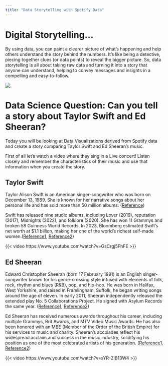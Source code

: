 ```yaml
---
title: "Data Storytelling with Spotify Data"
---
```


# Digital Storytelling...

By using data, you can paint a clearer picture of what's happening and help others understand the story behind the numbers. It's like being a detective, piecing together clues (or data points) to reveal the bigger picture. So, data storytelling is all about taking raw data and turning it into a story that anyone can understand, helping to convey messages and insights in a compelling and easy-to-follow.

![](c1.png)

# Data Science Question: Can you tell a story about Taylor Swift and Ed Sheeran?

Today you will be looking at Data Visualizations derived from Spotify data and create a story comparing Taylor Swift and Ed Sheeran's music.

First of all let's watch a video where they sing in a Live concert! Listen closely and remember the characteristics of their music and use that information when you create the story.

## Taylor Swift

Taylor Alison Swift is an American singer-songwriter who was born on December 13, 1989. She is known for her narrative songs about her personal life and has sold more than 50 million albums. ([Reference](https://simple.wikipedia.org/wiki/Taylor_Swift#:~:text=Taylor%20Alison%20Swift%20(born%20December,37%20million%20in%20the%20US.)))

Swift has released nine studio albums, including Lover (2019), reputation (2017), Midnights (2022), and folklore (2020). She has won 11 Grammys and broken 58 Guinness World Records. In 2023, Bloomberg estimated Swift's net worth at \$1.1 billion, making her one of the world's richest self-made women.([Reference1](https://open.spotify.com/artist/06HL4z0CvFAxyc27GXpf02), [Reference2](https://www.funkidslive.com/learn/top-10-facts/top-10-facts-about-taylor-swift/))

{{< video https://www.youtube.com/watch?v=GsCrgj5FhFE >}}

## Ed Sheeran

Edward Christopher Sheeran (born 17 February 1991) is an English singer-songwriter known for his genre-crossing style infused with elements of folk, rock, rhythm and blues (R&B), pop, and hip-hop. He was born in Halifax, West Yorkshire, and raised in Framlingham, Suffolk, he began writing songs around the age of eleven. In early 2011, Sheeran independently released the extended play No. 5 Collaborations Project. He signed with Asylum Records the same year. ([Reference1](https://www.britannica.com/biography/Ed-Sheeran), [Reference2](https://en.wikipedia.org/wiki/Ed_Sheeran))

Ed Sheeran has received numerous awards throughout his career, including multiple Grammys, Brit Awards, and MTV Video Music Awards. He has also been honored with an MBE (Member of the Order of the British Empire) for his services to music and charity. Sheeran's accolades reflect his widespread acclaim and success in the music industry, solidifying his position as one of the most celebrated artists of his generation. ([Reference1](https://en.wikipedia.org/wiki/Ed_Sheeran), [Reference2](https://www.imdb.com/name/nm3247828/?ref_=nv_sr_srsg_0_tt_7_nm_1_q_ed%2520sheeran))

{{< video https://www.youtube.com/watch?v=sYR-ZlB13W4 >}}
